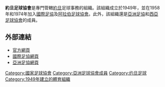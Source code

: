 {{國家足協
|Name               = 約旦足球協會
|Logo               = <!-- 檔案不存在 Jordan FA.png ，可從英文維基百科取得 -->
|Founded            = 1949年
|FIFA affiliation   = 1958年
|Region             = [[亞洲足協|亞洲足協]]
|Region affiliation = 1974年
|Subregion             = [[阿拉伯足球協會|阿拉伯足球協會]]
|Subregion2             = [[西亞足球協會|西亞足球協會]]
|Subregion2 affiliation = 2000年
|President          = [[阿里·本·侯賽因王子|阿里·本·侯賽因王子]]
}}

'''約旦足球協會'''是專門管轄[[約旦|約旦]]足球事務的組織。該組織成立於1949年，並在1958年和1974年加入[[國際足協|國際足協]]及[[阿拉伯足球協會|阿拉伯足球協會]]。此外，該組織還是[[亞洲足協|亞洲足協]]和[[西亞足球協會|西亞足球協會]]的成員。

==外部連結==
*[http://www.jfa.com.jo/ 官方網頁] {{Wayback|url=http://www.jfa.com.jo/ |date=20120902101511 }}
*[http://www.fifa.com/associations/association=jor/index.html 國際足協網頁] {{Wayback|url=http://www.fifa.com/associations/association=jor/index.html |date=20130622000616 }}
*[https://web.archive.org/web/20130406080543/http://www.the-afc.com/en/member-associations/west/jordan-football-assoc.html 亞洲足協網頁]

{{AFC associations}}

[[Category:國家足球協會|Category:國家足球協會]]
[[Category:亞洲足球協會成員|Category:亞洲足球協會成員]]
[[Category:约旦足球|Category:约旦足球]]
[[Category:1949年建立的體育組織|Category:1949年建立的體育組織]]